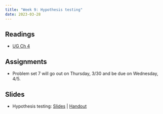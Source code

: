 ```yaml
---
title: "Week 9: Hypothesis testing"
date: 2023-03-28
---
```



## Readings 

- [UG Ch 4](https://mattblackwell.github.io/gov2002-book/04_hypothesis_tests.html)

## Assignments

- Problem set 7 will go out on Thursday, 3/30 and be due on Wednesday, 4/5. 


## Slides

- Hypothesis testing: [Slides](/files/slides/10_hypothesis_tests.pdf) | [Handout](/files/slides/10_hypothesis_tests_handout.pdf)
